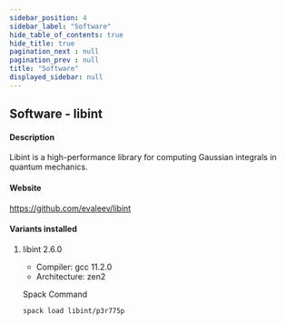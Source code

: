 ```yaml
---
sidebar_position: 4
sidebar_label: "Software"
hide_table_of_contents: true
hide_title: true
pagination_next : null
pagination_prev : null
title: "Software"
displayed_sidebar: null
---
```


## Software - libint


#### Description
Libint is a high-performance library for computing Gaussian integrals in quantum mechanics.

#### Website
https://github.com/evaleev/libint

#### Variants installed

1. libint 2.6.0

    - Compiler: gcc 11.2.0
    - Architecture: zen2

    Spack Command
    ```bash
    spack load libint/p3r775p
    ```
